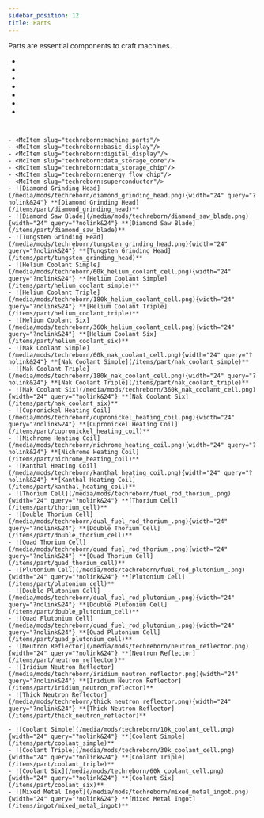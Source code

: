 ```yaml
---
sidebar_position: 12
title: Parts
---
```


<ItemImage file="advanced_circuit" alt="Parts" size="200" />

Parts are essential components to craft machines.

- <McItem slug="techreborn:carbon_fiber" />
- <McItem slug="techreborn:carbon_mesh" />
- <McItem slug="techreborn:electronic_circuit"/>
- <McItem slug="techreborn:advanced_circuit"/>
- <McItem slug="techreborn:industrial_circuit"/>
- <McItem slug="techreborn:sap" />
- <McItem slug="techreborn:rubber" />


```


- <McItem slug="techreborn:machine_parts"/>
- <McItem slug="techreborn:basic_display"/>
- <McItem slug="techreborn:digital_display"/>
- <McItem slug="techreborn:data_storage_core"/>
- <McItem slug="techreborn:data_storage_chip"/>
- <McItem slug="techreborn:energy_flow_chip"/>
- <McItem slug="techreborn:superconductor"/>
- ![Diamond Grinding Head](/media/mods/techreborn/diamond_grinding_head.png){width="24" query="?nolink&24"} **[Diamond Grinding Head](/items/part/diamond_grinding_head)**
- ![Diamond Saw Blade](/media/mods/techreborn/diamond_saw_blade.png){width="24" query="?nolink&24"} **[Diamond Saw Blade](/items/part/diamond_saw_blade)**
- ![Tungsten Grinding Head](/media/mods/techreborn/tungsten_grinding_head.png){width="24" query="?nolink&24"} **[Tungsten Grinding Head](/items/part/tungsten_grinding_head)**
- ![Helium Coolant Simple](/media/mods/techreborn/60k_helium_coolant_cell.png){width="24" query="?nolink&24"} **[Helium Coolant Simple](/items/part/helium_coolant_simple)**
- ![Helium Coolant Triple](/media/mods/techreborn/180k_helium_coolant_cell.png){width="24" query="?nolink&24"} **[Helium Coolant Triple](/items/part/helium_coolant_triple)**
- ![Helium Coolant Six](/media/mods/techreborn/360k_helium_coolant_cell.png){width="24" query="?nolink&24"} **[Helium Coolant Six](/items/part/helium_coolant_six)**
- ![Nak Coolant Simple](/media/mods/techreborn/60k_nak_coolant_cell.png){width="24" query="?nolink&24"} **[Nak Coolant Simple](/items/part/nak_coolant_simple)**
- ![Nak Coolant Triple](/media/mods/techreborn/180k_nak_coolant_cell.png){width="24" query="?nolink&24"} **[Nak Coolant Triple](/items/part/nak_coolant_triple)**
- ![Nak Coolant Six](/media/mods/techreborn/360k_nak_coolant_cell.png){width="24" query="?nolink&24"} **[Nak Coolant Six](/items/part/nak_coolant_six)**
- ![Cupronickel Heating Coil](/media/mods/techreborn/cupronickel_heating_coil.png){width="24" query="?nolink&24"} **[Cupronickel Heating Coil](/items/part/cupronickel_heating_coil)**
- ![Nichrome Heating Coil](/media/mods/techreborn/nichrome_heating_coil.png){width="24" query="?nolink&24"} **[Nichrome Heating Coil](/items/part/nichrome_heating_coil)**
- ![Kanthal Heating Coil](/media/mods/techreborn/kanthal_heating_coil.png){width="24" query="?nolink&24"} **[Kanthal Heating Coil](/items/part/kanthal_heating_coil)**
- ![Thorium Cell](/media/mods/techreborn/fuel_rod_thorium_.png){width="24" query="?nolink&24"} **[Thorium Cell](/items/part/thorium_cell)**
- ![Double Thorium Cell](/media/mods/techreborn/dual_fuel_rod_thorium_.png){width="24" query="?nolink&24"} **[Double Thorium Cell](/items/part/double_thorium_cell)**
- ![Quad Thorium Cell](/media/mods/techreborn/quad_fuel_rod_thorium_.png){width="24" query="?nolink&24"} **[Quad Thorium Cell](/items/part/quad_thorium_cell)**
- ![Plutonium Cell](/media/mods/techreborn/fuel_rod_plutonium_.png){width="24" query="?nolink&24"} **[Plutonium Cell](/items/part/plutonium_cell)**
- ![Double Plutonium Cell](/media/mods/techreborn/dual_fuel_rod_plutonium_.png){width="24" query="?nolink&24"} **[Double Plutonium Cell](/items/part/double_plutonium_cell)**
- ![Quad Plutonium Cell](/media/mods/techreborn/quad_fuel_rod_plutonium_.png){width="24" query="?nolink&24"} **[Quad Plutonium Cell](/items/part/quad_plutonium_cell)**
- ![Neutron Reflector](/media/mods/techreborn/neutron_reflector.png){width="24" query="?nolink&24"} **[Neutron Reflector](/items/part/neutron_reflector)**
- ![Iridium Neutron Reflector](/media/mods/techreborn/iridium_neutron_reflector.png){width="24" query="?nolink&24"} **[Iridium Neutron Reflector](/items/part/iridium_neutron_reflector)**
- ![Thick Neutron Reflector](/media/mods/techreborn/thick_neutron_reflector.png){width="24" query="?nolink&24"} **[Thick Neutron Reflector](/items/part/thick_neutron_reflector)**

- ![Coolant Simple](/media/mods/techreborn/10k_coolant_cell.png){width="24" query="?nolink&24"} **[Coolant Simple](/items/part/coolant_simple)**
- ![Coolant Triple](/media/mods/techreborn/30k_coolant_cell.png){width="24" query="?nolink&24"} **[Coolant Triple](/items/part/coolant_triple)**
- ![Coolant Six](/media/mods/techreborn/60k_coolant_cell.png){width="24" query="?nolink&24"} **[Coolant Six](/items/part/coolant_six)**
- ![Mixed Metal Ingot](/media/mods/techreborn/mixed_metal_ingot.png){width="24" query="?nolink&24"} **[Mixed Metal Ingot](/items/ingot/mixed_metal_ingot)**

```